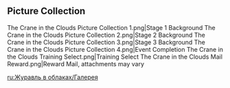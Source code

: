 {{EventTabs}}

==Picture Collection==
<gallery>
The Crane in the Clouds Picture Collection 1.png|Stage 1 Background
The Crane in the Clouds Picture Collection 2.png|Stage 2 Background
The Crane in the Clouds Picture Collection 3.png|Stage 3 Background
The Crane in the Clouds Picture Collection 4.png|Event Completion
The Crane in the Clouds Training Select.png|Training Select
The Crane in the Clouds Mail Reward.png|Reward Mail, attachments may vary
</gallery>

[[ru:Журавль в облаках/Галерея]]